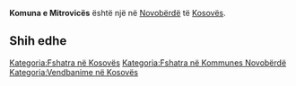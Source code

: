 {{Fshat në 
 | Emri                = Komuna e Mitrovicës
 | EmriAlt                = 
 | NAME_SHORT_FORM=      Mitrovicë
 | NAME_GENERIC=      Komuna
 | NAME_SORT_NAME_RO=      KOMUNAEMITROVICES
 | FULL_NAME_RO = Komuna e Mitrovicës
 | FULL_NAME_ND_RO=Komuna e Mitrovices
 | SORT_NAME_RG=MITROVICES KOMUNAE
 | FULL_NAME_RG=Mitrovicës, Komuna e
 | FULL_NAME_ND_RG=Mitrovices, Komuna e
 | SRP_NAME_SHORT_FORM=      
 | SRP_NAME_GENERIC=      
 | SRP_NAME_SORT_NAME_RO=      
 | SRP_FULL_NAME_RO = 
 | SRP_FULL_NAME_ND_RO=
 | SRP_SORT_NAME_RG=
 | SRP_FULL_NAME_RG=
 | SRP_FULL_NAME_ND_RG=
 | Emri (Rasa dhanore) = 
 | Figura              = 
 | Shteti              = Kosovo
 | Komuna              = Novobërdë
 | Kodi postar         = 
 | Sipërfaqja          = 

 | Popullsia           = 

 | Regj. i popullsisë  = 
 | Dend. e popullsisë  = 
 | Faqja zyrtare       = 
 <!--- Koordinatat ----> 
 | Gjerësia            = 42.916667
 | Gjatësia            = 20.9
 | Lartësia            = 
}}
'''Komuna e Mitrovicës''' është një [[]] në [[Novobërdë]] të [[Kosovës]].

<!-- == Gjeografia == -->
<!-- == Historia == -->
<!-- == Demografia == -->
== Shih edhe ==
{{Komuna Novobërdë}}
{{Kosovo-Administrata-Cung}}

[[Kategoria:Fshatra në Kosovës]]
[[Kategoria:Fshatra në Kommunes Novobërdë]]
[[Kategoria:Vendbanime në Kosovës]]